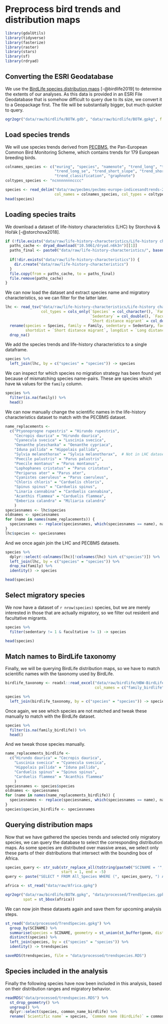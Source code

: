 # Preprocess bird trends and distribution maps

```r
library(gdalUtils)
library(tidyverse)
library(fasterize)
library(raster)
library(stars)
library(sf)
library(rdryad)
```

## Converting the ESRI Geodatabase

We use the [BirdLife species distribution maps](http://datazone.birdlife.org/species/requestdis) [-@birdlife2019] to determine the extents of our analyses. As this data is provided in an ESRI File Geodatabase that is somehow difficult to query due to its size, we convert it to a Geopackage first. The file will be substantially bigger, but much quicker to query.

```r
ogr2ogr("data/raw/birdlife/BOTW.gdb", "data/raw/birdlife/BOTW.gpkg", f = "GPKG", nlt = "MULTIPOLYGON", sql = "SELECT * FROM All_Species", progress = TRUE)
```

## Load species trends

We will use species trends derived from [PECBMS](https://pecbms.info/trends-and-indicators/species-trends/), the Pan-European Common Bird Monitoring Scheme, which contains trends for 179 European breeding birds.

```r
colnames_species <- c("euring", "species", "namenote", "trend_long", "trend_short", "trend_long_slope",
                      "trend_long_se", "trend_short_slope", "trend_short_se", "habitat", "common_name",
                      "trend_classification", "graphnote")
coltypes_species <- "ncnnnnnnncccc"

species <- read_delim("data/raw/pecbms/pecbms-europe-indicesandtrends-2019.csv", delim = ";", 
                      col_names = colnames_species, col_types = coltypes_species, skip = 1)
head(species)
```

## Loading species traits

We download a dataset of life-history characteristics (LHC) by Storchová & Hořák [-@storchova2018].

```r
if (!file.exists("data/raw/life-history-characteristics/Life-history characteristics of European birds.txt")) {
  paths_cache <- dryad_download("10.5061/dryad.n6k3n")[[1]]
  paths_final <- paste0("data/raw/life-history-characteristics/", basename(paths_cache))
  
  if(!dir.exists("data/raw/life-history-characteristics")) {
    dir.create("data/raw/life-history-characteristics")
  }
  file.copy(from = paths_cache, to = paths_final)
  file.remove(paths_cache)
}
```
We can now load the dataset and extract species name and migratory characteristics, so we can filter for the latter later.

```r
lhc <- read_tsv("data/raw/life-history-characteristics/Life-history characteristics of European birds.txt",
                col_types = cols_only(`Species` = col_character(), `Family` = col_character(),
                                      `Sedentary` = col_double(), `Facultative migrant` = col_double(),
                                      `Short distance migrant` = col_double(), `Long distance migrant` = col_double())) %>%
  rename(species = Species, family = Family, sedentary = Sedentary, facultative = `Facultative migrant`, 
         shortdist = `Short distance migrant`, longdist = `Long distance migrant`) %>%
  drop_na()
```

We add the species trends and life-history characteristics to a single dataframe.

```r
species %>%
  left_join(lhc, by = c("species" = "species")) -> species
```

We can inspect for which species no migration strategy has been found yet because of mismatching species name-pairs. These are species which have `NA` values for the `family` column.

```r
species %>%
  filter(is.na(family)) %>%
  head()
```

We can now manually change the scientific names in the life-history characteristics dataset to match with the PECBMS dataset.

```r
name_replacements <-
  c("Ptyonoprogne rupestris" = "Hirundo rupestris",
    "Cecropis daurica" = "Hirundo daurica",
    "Cyanecula svecica" = "Luscinia svecica",
    "Oenanthe pleschanka" = "Oenanthe cypriaca",
    "Iduna pallida" = "Hippolais pallida",
    "Sylvia melanothorax" = "Sylvia melanothorax",  # Not in LHC dataset
    "Poecile palustris" = "Parus palustris",
    "Poecile montanus" = "Parus montanus",
    "Lophophanes cristatus" = "Parus cristatus",
    "Periparus ater" = "Parus ater",
    "Cyanistes caeruleus" = "Parus caeruleus",
    "Chloris chloris" = "Carduelis chloris",
    "Spinus spinus" = "Carduelis spinus",
    "Linaria cannabina" = "Carduelis cannabina",
    "Acanthis flammea" = "Carduelis flammea",
    "Emberiza calandra" = "Miliaria calandra"
    )
speciesnames <- lhc$species
oldnames <- speciesnames
for (name in names(name_replacements)) {
  speciesnames <- replace(speciesnames, which(speciesnames == name), name_replacements[name])
}
lhc$species <- speciesnames
```

And we once again join the LHC and PECBMS datasets.

```r
species %>%
  dplyr::select(-colnames(lhc)[!colnames(lhc) %in% c("species")]) %>%
  left_join(lhc, by = c("species" = "species")) %>%
  drop_na(family) %>%
  identity() -> species

head(species)
```

## Select migratory species

We now have a dataset of `r nrow(species)` species, but we are merely interested in those that are actually migratory, so we filter out resident and facultative migrants.

```r
species %>%
  filter(sedentary != 1 & facultative != 1) -> species

head(species)
```

## Match names to BirdLife taxonomy

Finally, we will be querying BirdLife distribution maps, so we have to match scientific names with the taxonomy used by BirdLife.

```r
birdlife_taxonomy <- readxl::read_excel("data/raw/birdlife/HBW-BirdLife_List_of_Birds_v4.xlsx", 
                                        col_names = c("family_birdlife", "common_name_birdlife", "species", "iucn_redlist"))

species %>%
  left_join(birdlife_taxonomy, by = c("species" = "species")) -> species
```

Once again, we see which species are not matched and tweak these manually to match with the BirdLife dataset.

```r
species %>%
  filter(is.na(family_birdlife)) %>%
  head()
```

And we tweak those species manually.

```r
name_replacements_birdlife <-
  c("Hirundo daurica" = "Cecropis daurica",
    "Luscinia svecica" = "Cyanecula svecica",
    "Hippolais pallida" = "Iduna pallida",
    "Carduelis spinus" = "Spinus spinus",
    "Carduelis flammea" = "Acanthis flammea"
    )
speciesnames <- species$species
oldnames <- speciesnames
for (name in names(name_replacements_birdlife)) {
  speciesnames <- replace(speciesnames, which(speciesnames == name), name_replacements_birdlife[name])
}
species$species_birdlife <- speciesnames
```

## Querying distribution maps

Now that we have gathered the species trends and selected only migratory species, we can query the database to select the corresponding distribution maps. As some species are distributed over massive areas, we select only these parts of their distributions that intersect with the bounding box of Africa.

```r
species_query <- str_sub(str_replace_all(toString(paste0("SCINAME = '", species$species_birdlife, "' OR ")), " OR , ", " OR "),
                         start = 1, end = -5)
query <- paste("SELECT * FROM All_Species WHERE (", species_query, ") AND PRESENCE = 1 AND SEASONAL = 3", sep = "")

africa <- st_read("data/raw/Africa.gpkg")

ogr2ogr("data/raw/birdlife/BOTW.gpkg", "data/processed/TrendSpecies.gpkg", sql = query, f = "GPKG", nlt = "MULTIPOLYGON", progress = TRUE,
        spat = st_bbox(africa))
```

We can now join these datasets again and save them for upcoming analysis steps.

```r
st_read("data/processed/TrendSpecies.gpkg") %>%
  group_by(SCINAME) %>%
  summarise(species = SCINAME, geometry = st_union(st_buffer(geom, dist = 0))) %>%
  distinct(species) %>%
  left_join(species, by = c("species" = "species")) %>%
  identity() -> trendspecies

saveRDS(trendspecies, file = "data/processed/trendspecies.RDS")
```

## Species included in the analysis

Finally the following species have now been included in this analysis, based on their distribution ranges and migratory behavior.

```r
readRDS("data/processed/trendspecies.RDS") %>% 
  st_drop_geometry() %>%
  ungroup() %>%
  dplyr::select(species, common_name_birdlife) %>%
  rename(`Scientific name` = species, `Common name (BirdLife)` = common_name_birdlife)
```
